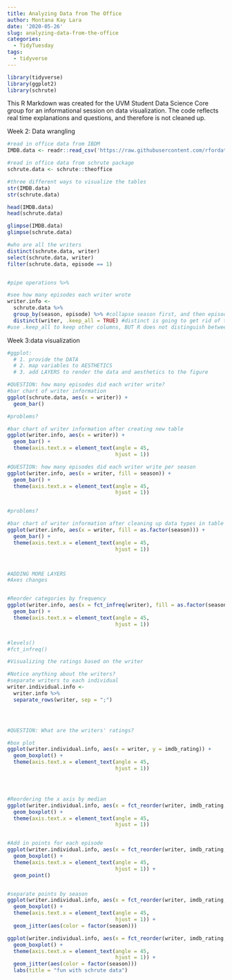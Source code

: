 ```yaml
---
title: Analyzing Data from The Office
author: Montana Kay Lara
date: '2020-05-26'
slug: analyzing-data-from-the-office
categories:
  - TidyTuesday
tags:
  - tidyverse
---
```

```r
library(tidyverse)
library(ggplot2)
library(schrute)
```


This R Markdown was created for the UVM Student Data Science Core group for an informational session on data visualization. The code reflects real time explanations and questions, and therefore is not cleaned up. 

Week 2: Data wrangling

```r
#read in office data from IBDM
IMDB.data <- readr::read_csv('https://raw.githubusercontent.com/rfordatascience/tidytuesday/master/data/2020/2020-03-17/office_ratings.csv')

#read in office data from schrute package
schrute.data <- schrute::theoffice

#three different ways to visualize the tables
str(IMDB.data)
str(schrute.data)

head(IMDB.data)
head(schrute.data)

glimpse(IMDB.data)
glimpse(schrute.data)
```


```r


#who are all the writers
distinct(schrute.data, writer)
select(schrute.data, writer)
filter(schrute.data, episode == 1)


#pipe operations %>% 

#see how many episodes each writer wrote
writer.info <- 
  schrute.data %>% 
  group_by(season, episode) %>% #collapse season first, and then episode, but this will leave us with many duplicates
  distinct(writer, .keep_all = TRUE) #distinct is going to get rid of those duplicates, but also of all the other columns
#use .keep_all to keep other columns, BUT R does not distinguish between the duplicates based on previous code and just picks first row in that set of duplicates that are specified

```


Week 3:data visualization

```r
#ggplot: 
  # 1. provide the DATA
  # 2. map variables to AESTHETICS
  # 3. add LAYERS to render the data and aesthetics to the figure

#QUESTION: how many episodes did each writer write?
#bar chart of writer information
ggplot(schrute.data, aes(x = writer)) +
  geom_bar()

#problems?

#bar chart of writer information after creating new table
ggplot(writer.info, aes(x = writer)) +
  geom_bar() +
  theme(axis.text.x = element_text(angle = 45, 
                                   hjust = 1))

#QUESTION: how many episodes did each writer write per season
ggplot(writer.info, aes(x = writer, fill = season)) +
  geom_bar() +
  theme(axis.text.x = element_text(angle = 45, 
                                   hjust = 1))


#problems?

#bar chart of writer information after cleaning up data types in table
ggplot(writer.info, aes(x = writer, fill = as.factor(season))) +
  geom_bar() +
  theme(axis.text.x = element_text(angle = 45, 
                                   hjust = 1))



#ADDING MORE LAYERS
#Axes changes


#Reorder categories by frequency
ggplot(writer.info, aes(x = fct_infreq(writer), fill = as.factor(season))) +
  geom_bar() +
  theme(axis.text.x = element_text(angle = 45, 
                                   hjust = 1))


#levels()
#fct_infreq()
```

```r
#Visualizing the ratings based on the writer

#Notice anything about the writers?
#separate writers to each individual
writer.individual.info <- 
  writer.info %>% 
  separate_rows(writer, sep = ";")




#QUESTION: What are the writers' ratings?

#box plot
ggplot(writer.individual.info, aes(x = writer, y = imdb_rating)) + 
  geom_boxplot() + 
  theme(axis.text.x = element_text(angle = 45, 
                                   hjust = 1))




#Reordering the x axis by median
ggplot(writer.individual.info, aes(x = fct_reorder(writer, imdb_rating, .fun = median, .desc = TRUE), y = imdb_rating)) + 
  geom_boxplot() + 
  theme(axis.text.x = element_text(angle = 45, 
                                   hjust = 1))


#Add in points for each episode
ggplot(writer.individual.info, aes(x = fct_reorder(writer, imdb_rating, .fun = median, .desc = TRUE), y = imdb_rating)) + 
  geom_boxplot() + 
  theme(axis.text.x = element_text(angle = 45, 
                                   hjust = 1)) +
  geom_point()


#separate points by season
ggplot(writer.individual.info, aes(x = fct_reorder(writer, imdb_rating, .fun = median, .desc = TRUE), y = imdb_rating)) + 
  geom_boxplot() + 
  theme(axis.text.x = element_text(angle = 45, 
                                   hjust = 1)) +
  geom_jitter(aes(color = factor(season)))
```


```r
ggplot(writer.individual.info, aes(x = fct_reorder(writer, imdb_rating, .fun = median, .desc = TRUE), y = imdb_rating)) + 
  geom_boxplot() + 
  theme(axis.text.x = element_text(angle = 45, 
                                   hjust = 1)) +
  geom_jitter(aes(color = factor(season)))
  labs(title = "fun with schrute data")
```

